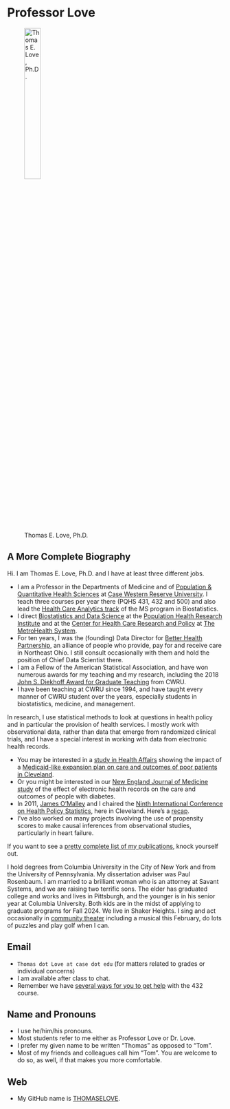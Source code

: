 # Professor Love

![Thomas E. Love, Ph.D.](images/Thomas_Love.png){width=30%}

## A More Complete Biography 

Hi. I am Thomas E. Love, Ph.D. and I have at least three different jobs.

- I am a Professor in the Departments of Medicine and of [Population & Quantitative Health Sciences](https://case.edu/medicine/pqhs/) at [Case Western Reserve University](https://case.edu/). I teach three courses per year there (PQHS 431, 432 and 500) and also lead the [Health Care Analytics track](https://case.edu/medicine/pqhs/education/biostatistics-and-epidemiology/ms-biostatistics/biostatistics-ms-curriculum/health-care-analytics) of the MS program in Biostatistics.
- I direct [Biostatistics and Data Science](https://www.metrohealth.org/population-health-research-institute/biostatistics-and-data-sciences) at the [Population Health Research Institute](https://www.metrohealth.org/population-health-research-institute) and at the [Center for Health Care Research and Policy](https://www.metrohealth.org/population-health-research-institute/center-for-health-care-research-and-policy) at [The MetroHealth System](https://www.metrohealth.org/).
- For ten years, I was the (founding) Data Director for [Better Health Partnership](http://betterhealthpartnership.org/), an alliance of people who provide, pay for and receive care in Northeast Ohio. I still consult occasionally with them and hold the position of Chief Data Scientist there.
- I am a Fellow of the American Statistical Association, and have won numerous awards for my teaching and my research, including the 2018 [John S. Diekhoff Award for Graduate Teaching](https://students.case.edu/traditions/awards/diekhoff/) from CWRU.
- I have been teaching at CWRU since 1994, and have taught every manner of CWRU student over the years, especially students in biostatistics, medicine, and management.

In research, I use statistical methods to look at questions in health policy and in particular the provision of health services. I mostly work with observational data, rather than data that emerge from randomized clinical trials, and I have a special interest in working with data from electronic health records.

- You may be interested in a [study in Health Affairs](http://content.healthaffairs.org/content/34/7/1121.abstract) showing the impact of a [Medicaid-like expansion plan on care and outcomes of poor patients in Cleveland](http://thedaily.case.edu/new-study-shows-prepared-safety-net-improves-care-saves-money-in-medicaid-expansion-population/).
- Or you might be interested in our [New England Journal of Medicine study](http://www.nejm.org/doi/full/10.1056/NEJMsa1102519) of the effect of electronic health records on the care and outcomes of people with diabetes.
- In 2011, [James O'Malley](http://tdi.dartmouth.edu/faculty/a-james-omalley-phd) and I chaired the [Ninth International Conference on Health Policy Statistics](https://ww2.amstat.org/meetings/ichps/2011/index.cfm?fuseaction=main), here in Cleveland. Here's a [recap](https://link.springer.com/article/10.1007%2Fs10742-012-0096-8). 
- I've also worked on many projects involving the use of propensity scores to make causal inferences from observational studies, particularly in heart failure.

If you want to see a [pretty complete list of my publications](https://www.ncbi.nlm.nih.gov/myncbi/thomas.love.1/bibliography/public/), knock yourself out. 

I hold degrees from Columbia University in the City of New York and from the University of Pennsylvania. My dissertation adviser was Paul Rosenbaum. I am married to a brilliant woman who is an attorney at Savant Systems, and we are raising two terrific sons. The elder has graduated college and works and lives in Pittsburgh, and the younger is in his senior year at Columbia University. Both kids are in the midst of applying to graduate programs for Fall 2024. We live in Shaker Heights. I sing and act occasionally in [community theater](https://github.com/THOMASELOVE/theater) including a musical this February, do lots of puzzles and play golf when I can.

## Email 

- `Thomas dot Love at case dot edu` (for matters related to grades or individual concerns)
- I am available after class to chat.
- Remember we have [several ways for you to get help](https://thomaselove.github.io/432-2024/contact.html) with the 432 course.

## Name and Pronouns 

- I use he/him/his pronouns.
- Most students refer to me either as Professor Love or Dr. Love.
- I prefer my given name to be written "Thomas" as opposed to "Tom".
- Most of my friends and colleagues call him "Tom". You are welcome to do so, as well, if that makes you more comfortable.

## Web 

- My GitHub name is [THOMASELOVE](https://github.com/thomaselove).
